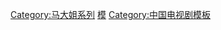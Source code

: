 {{Navbox
|title= 马大姐系列影视
|name= 马大姐系列影视
|image     = 
|imageleft = 
|above= 
|bodyclass = hlist
|group1 = 影视作品
|list1 = 
* 《[[闲人马大姐]]》
* 《[[马大姐和邻居们]]》
* 《[[党员马大姐]]》
* 《[[马大姐新传]]》
* 《[[超人马大姐]]》

|group2 = 主要演员
|list2 = 
* [[蔡明]]
* [[李建华]]
* [[虞梦]]
* [[金雅琴]]
* [[尚敬 (导演)|尚敬]]
* [[吕小品]]
* [[李野萍]]
* [[尹相杰]]
* [[邵峰]]
* [[巩汉林]]
}}<includeonly>[[Category:马大姐系列]]</includeonly>
<noinclude>
{{collapsible option}}
[[Category:马大姐系列|模]]
[[Category:中国电视剧模板]]
</noinclude>